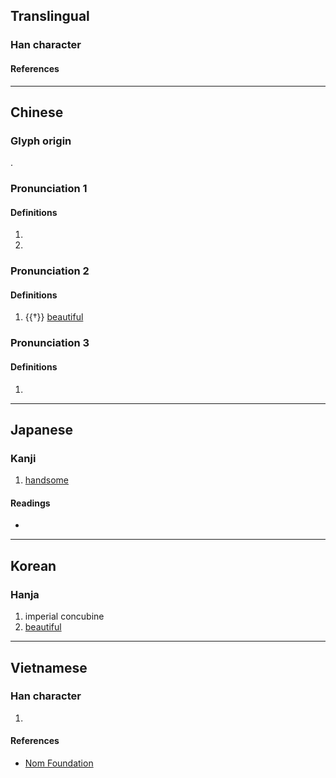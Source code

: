 {{also|媫}}
{{character info}}
==Translingual==

===Han character===
{{Han char|rn=38|rad=女|as=08|sn=11|four=45481|canj=VJLO|ids=⿰女疌}}

====References====
{{Han ref|kx=0264.280|dkj=06412|dj=0531.190|hdz=21057.050|uh=5A55}}

----

==Chinese==
{{zh-forms|alt=媫}}

===Glyph origin===
{{Han etym}}
{{Han compound|女|疌|ls=psc|c1=s|c2=p|t1=woman}}.

===Pronunciation 1===
{{zh-pron
|m=jié
|c=zit3,zip3,zit6
|mc=y
|oc=y
|cat=
}}

====Definitions====
{{zh-hanzi}}

# {{zh-used in|婕妤}}
# {{n-g|Used in female personal names.}}

===Pronunciation 2===
{{zh-pron
|m=jié
|cat=a
}}

====Definitions====
{{zh-hanzi}}

# {{†}} [[beautiful]]

===Pronunciation 3===
{{zh-pron
|m=qiè
|cat=
}}

====Definitions====
{{zh-hanzi}}

# {{rfdef|zh}}

----

==Japanese==

===Kanji===
{{ja-kanji|grade=|rs=女08}}

# [[handsome]]

====Readings====
* {{ja-readings|on=[[しょう]] (shō)|kun=[[みめよい]] (mimeyoi)}}

----

==Korean==

===Hanja===
{{ko-hanja|hangeul=첩|rv=cheop|mr=ch'ŏp}}

# imperial concubine
# [[beautiful]]

----

==Vietnamese==

===Han character===
{{vi-readings|reading=tiệp|rs=女08}}

# {{rfdef|vi|sort=女08}}

====References====
* [http://nomfoundation.org/common/nom_details.php?codepoint=5a55 Nom Foundation]